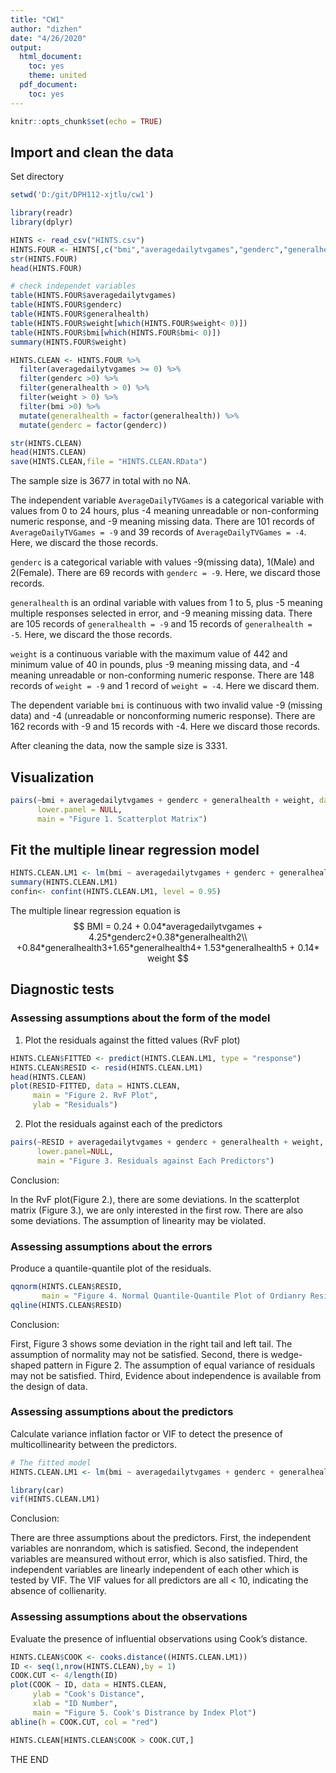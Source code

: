 ```yaml
---
title: "CW1"
author: "dizhen"
date: "4/26/2020"
output:
  html_document: 
    toc: yes
    theme: united
  pdf_document: 
    toc: yes
---
```


```r
knitr::opts_chunk$set(echo = TRUE)
```

## Import and clean the data

Set directory

```r
setwd('D:/git/DPH112-xjtlu/cw1')
```


```r
library(readr)
library(dplyr)

HINTS <- read_csv("HINTS.csv")
HINTS.FOUR <- HINTS[,c("bmi","averagedailytvgames","genderc","generalhealth","weight")]
str(HINTS.FOUR)
head(HINTS.FOUR)
```

```r
# check independet variables
table(HINTS.FOUR$averagedailytvgames)
table(HINTS.FOUR$genderc)
table(HINTS.FOUR$generalhealth)
table(HINTS.FOUR$weight[which(HINTS.FOUR$weight< 0)])
table(HINTS.FOUR$bmi[which(HINTS.FOUR$bmi< 0)])
summary(HINTS.FOUR$weight)

HINTS.CLEAN <- HINTS.FOUR %>% 
  filter(averagedailytvgames >= 0) %>%
  filter(genderc >0) %>%
  filter(generalhealth > 0) %>%
  filter(weight > 0) %>%
  filter(bmi >0) %>%
  mutate(generalhealth = factor(generalhealth)) %>%
  mutate(genderc = factor(genderc)) 

str(HINTS.CLEAN)
head(HINTS.CLEAN)
save(HINTS.CLEAN,file = "HINTS.CLEAN.RData")
```


The sample size is 3677 in total with no NA.

The independent variable `AverageDailyTVGames` is a categorical variable with values from 0 to 24 hours, plus -4 meaning unreadable or non-conforming numeric response, and -9 meaning missing data. There are 101 records of `AverageDailyTVGames = -9` and 39 records of `AverageDailyTVGames = -4`. Here, we discard the those records.

`genderc` is a categorical variable with values -9(missing data), 1(Male) and 2(Female). There are 69 records with `genderc = -9`. Here, we discard those records.

`generalhealth` is an ordinal variable with values from 1 to 5, plus -5 meaning multiple responses selected in error, and -9 meaning missing data. There are 105 records of `generalhealth = -9` and 15 records of `generalhealth = -5`. Here, we discard the those records.

`weight` is a continuous variable with the maximum value of 442 and minimum value of 40 in pounds, plus -9 meaning missing data, and -4 meaning unreadable or non-conforming numeric response. There are 148 records of `weight = -9` and 1 record of `weight = -4`. Here we discard them.

The dependent variable `bmi` is continuous with two invalid value -9 (missing data) and -4 (unreadable or nonconforming numeric response). There are 162 records with -9 and 15 records with -4. Here we discard those records.

After cleaning the data, now the sample size is 3331.

## Visualization

```r
pairs(~bmi + averagedailytvgames + genderc + generalhealth + weight, data = HINTS.CLEAN,
      lower.panel = NULL,
      main = "Figure 1. Scatterplot Matrix")
```

## Fit the multiple linear regression model

```r
HINTS.CLEAN.LM1 <- lm(bmi ~ averagedailytvgames + genderc + generalhealth + weight, data = HINTS.CLEAN)
summary(HINTS.CLEAN.LM1)
confin<- confint(HINTS.CLEAN.LM1, level = 0.95)

```

The multiple linear regression equation is 
$$
BMI = 0.24 + 0.04*averagedailytvgames + 4.25*genderc2+0.38*generalhealth2\\ +0.84*generalhealth3+1.65*generalhealth4+ 1.53*generalhealth5 + 0.14* weight
$$


## Diagnostic tests

### Assessing assumptions about the form of the model

1. Plot the residuals against the fitted values (RvF plot)
```r
HINTS.CLEAN$FITTED <- predict(HINTS.CLEAN.LM1, type = "response")
HINTS.CLEAN$RESID <- resid(HINTS.CLEAN.LM1)
head(HINTS.CLEAN)
plot(RESID~FITTED, data = HINTS.CLEAN,
     main = "Figure 2. RvF Plot",
     ylab = "Residuals")
```

2.  Plot the residuals against each of the predictors

```r
pairs(~RESID + averagedailytvgames + genderc + generalhealth + weight, data=HINTS.CLEAN,
      lower.panel=NULL,
      main = "Figure 3. Residuals against Each Predictors")
```

Conclusion:

In the RvF plot(Figure 2.), there are some deviations. In the scatterplot matrix (Figure 3.), we are only interested in the first row. There are also some deviations. The assumption of linearity may be violated. 

### Assessing assumptions about the errors

Produce a quantile-quantile plot of the residuals.

```r
qqnorm(HINTS.CLEAN$RESID,
       main = "Figure 4. Normal Quantile-Quantile Plot of Ordianry Residuals")
qqline(HINTS.CLEAN$RESID)
```

Conclusion:

First, Figure 3 shows some deviation in the right tail and left tail. The assumption of normality may not be satisfied. Second, there is wedge-shaped pattern in Figure 2. The assumption of equal variance of residuals may not be satisfied. Third, Evidence about independence is available from the design of data.


### Assessing assumptions about the predictors

Calculate variance inflation factor or VIF to detect the presence of multicollinearity between the predictors.

```r
# The fitted model
HINTS.CLEAN.LM1 <- lm(bmi ~ averagedailytvgames + genderc + generalhealth + weight, data = HINTS.CLEAN)
```

```r
library(car)
vif(HINTS.CLEAN.LM1)
```

Conclusion:

There are three assumptions about the predictors. First, the independent variables are nonrandom, which is satisfied. Second, the independent variables are meansured without error, which is also satisfied. Third, the independent variables are linearly independent of each other which is tested by VIF. The VIF values for all predictors are all < 10, indicating the absence of collienarity.


### Assessing assumptions about the observations

Evaluate the presence of influential observations using Cook’s distance.

```r
HINTS.CLEAN$COOK <- cooks.distance((HINTS.CLEAN.LM1))
ID <- seq(1,nrow(HINTS.CLEAN),by = 1)
COOK.CUT <- 4/length(ID)
plot(COOK ~ ID, data = HINTS.CLEAN,
     ylab = "Cook's Distance",
     xlab = "ID Number",
     main = "Figure 5. Cook's Distrance by Index Plot")
abline(h = COOK.CUT, col = "red")

HINTS.CLEAN[HINTS.CLEAN$COOK > COOK.CUT,]

```

THE END